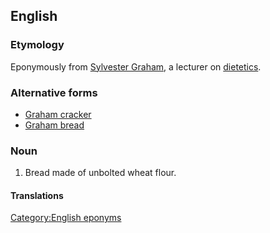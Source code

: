 ==English==

===Etymology===
Eponymously from [[w:Sylvester Graham|Sylvester Graham]], a lecturer on [[dietetics]].

===Alternative forms===
* [[Graham cracker]]
* [[Graham bread]]

===Noun===
{{en-noun|head=[[Graham]] [[biscuit]]}}

# {{label|en|nonstandard|US}} Bread made of unbolted wheat flour.

====Translations====
{{trans-see|bread made of unbolted wheat flour|Graham bread}}

[[Category:English eponyms]]